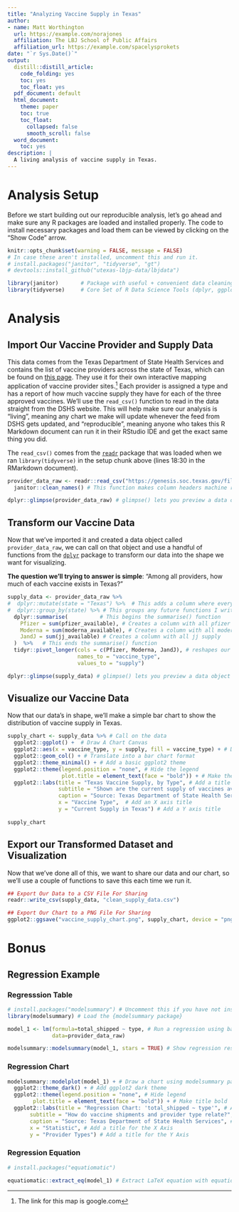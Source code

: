 ```yaml
---
title: "Analyzing Vaccine Supply in Texas"
author:
- name: Matt Worthington
  url: https://example.com/norajones
  affiliation: The LBJ School of Public Affairs
  affiliation_url: https://example.com/spacelysprokets
date: "`r Sys.Date()`"
output:
  distill::distill_article:
    code_folding: yes
    toc: yes
    toc_float: yes
  pdf_document: default
  html_document: 
    theme: paper
    toc: true
    toc_float:
      collapsed: false
      smooth_scroll: false
  word_document:
    toc: yes
description: |
  A living analysis of vaccine supply in Texas.
---
```


# Analysis Setup

Before we start building out our reproducible analysis, let's go ahead and make sure any R packages are loaded and installed properly. The code to install necessary packages and load them can be viewed by clicking on the "Show Code" arrow.

```r
knitr::opts_chunk$set(warning = FALSE, message = FALSE)
# In case these aren't installed, uncomment this and run it.
# install.packages("janitor", "tidyverse", "gt")
# devtools::install_github("utexas-lbjp-data/lbjdata")

library(janitor)       # Package with useful + convenient data cleaning functions
library(tidyverse)     # Core Set of R Data Science Tools (dplyr, ggplot2, tidyr, readr, etc.)

```

# Analysis

## Import Our Vaccine Provider and Supply Data

This data comes from the Texas Department of State Health Services and contains the list of vaccine providers across the state of Texas, which can be found on [this page](https://dshs.texas.gov/coronavirus/additionaldata/). They use it for their own interactive mapping application of vaccine provider sites.[^1] Each provider is assigned a type and has a report of how much vaccine supply they have for each of the three approved vaccines. We'll use the `read_csv()` function to read in the data straight from the DSHS website. This will help make sure our analysis is "living", meaning any chart we make will update whenever the feed from DSHS gets updated, and "reproducible", meaning anyone who takes this R Markdown document can run it in their RStudio IDE and get the exact same thing you did.

[^1]: The link for this map is google.com

<aside>

The `read_csv()` comes from the [`readr`](https://readr.tidyverse.org) package that was loaded when we ran `library(tidyverse)` in the setup chunk above (lines 18:30 in the RMarkdown document).

</aside>

```r

provider_data_raw <- readr::read_csv("https://genesis.soc.texas.gov/files/accessibility/vaccineprovideraccessibilitydata.csv") %>% 
  janitor::clean_names() # This function makes column headers machine readable

dplyr::glimpse(provider_data_raw) # glimpse() lets you preview a data object

```

## Transform our Vaccine Data

Now that we've imported it and created a data object called `provider_data_raw`, we can call on that object and use a handful of functions from the [`dplyr`](https://dplyr.tidyverse.org) package to transform our data into the shape we want for visualizing.

**The question we'll trying to answer is simple**: "Among all providers, how much of each vaccine exists in Texas?"

```r

supply_data <- provider_data_raw %>% 
#  dplyr::mutate(state = "Texas") %>%  # This adds a column where every entry is the word "Texas"
#  dplyr::group_by(state) %>% # This groups any future functions I write by the state column I created
  dplyr::summarise(          # This begins the summarise() function
    Pfizer = sum(pfizer_available), # Creates a column with all pfizer supply
    Moderna = sum(moderna_available), # Creates a column with all moderna supply
    JandJ = sum(jj_available) # Creates a column with all jj supply
  )  %>%   # This ends the summarise() function
  tidyr::pivot_longer(cols = c(Pfizer, Moderna, JandJ), # reshapes our data from wide to long
                      names_to = "vaccine_type",
                      values_to = "supply")

dplyr::glimpse(supply_data) # glimpse() lets you preview a data object

```

## Visualize our Vaccine Data

Now that our data's in shape, we'll make a simple bar chart to show the distribution of vaccine supply in Texas.

```r

supply_chart <- supply_data %>% # Call on the data
  ggplot2::ggplot() +  # Draw A Chart Canvas
  ggplot2::aes(x = vaccine_type, y = supply, fill = vaccine_type) + # Define How Data Gets Mapped
  ggplot2::geom_col() + # Translate into a bar chart format
  ggplot2::theme_minimal() + # Add a basic ggplot2 theme
  ggplot2::theme(legend.position = "none", # Hide the legend
                 plot.title = element_text(face = "bold")) + # Make the title bold
  ggplot2::labs(title = "Texas Vaccine Supply, by Type", # Add a title
                subtitle = "Shown are the current supply of vaccines available in Texas", # Add a subtitle
                caption = "Source: Texas Department of State Health Services", # Add a caption
                x = "Vaccine Type",  # Add an X axis title
                y = "Current Supply in Texas") # Add a Y axis title
  
supply_chart

```

## Export our Transformed Dataset and Visualization

Now that we've done all of this, we want to share our data and our chart, so we'll use a couple of functions to save this each time we run it.

```r

## Export Our Data to a CSV File For Sharing
readr::write_csv(supply_data, "clean_supply_data.csv")

## Export Our Chart to a PNG File For Sharing
ggplot2::ggsave("vaccine_supply_chart.png", supply_chart, device = "png", dpi=300, width = 10, height = 6)

```

# Bonus

## Regression Example

### Regresssion Table

```r
# install.packages("modelsummary") # Uncomment this if you have not installed modelsummary
library(modelsummary) # Load the {modelsummary package}

model_1 <- lm(formula=total_shipped ~ type, # Run a regression using base R
              data=provider_data_raw)

modelsummary::modelsummary(model_1, stars = TRUE) # Show regression results in a table
```

### Regression Chart

```r

modelsummary::modelplot(model_1) + # Draw a chart using modelsummary package 
  ggplot2::theme_dark() + # Add ggplot2 dark theme
  ggplot2::theme(legend.position = "none", # Hide legend
        plot.title = element_text(face = "bold")) + # Make title bold
  ggplot2::labs(title = "Regression Chart: 'total_shipped ~ type'", # Add a title
       subtitle = "How do vaccine shipments and provider type relate?", # Add a subtitle
       caption = "Source: Texas Department of State Health Services", # Add a caption note
       x = "Statistic", # Add a title for the X Axis
       y = "Provider Types") # Add a title for the Y Axis

```

### Regression Equation
```r
# install.packages("equatiomatic")

equatiomatic::extract_eq(model_1) # Extract LaTeX equation with equatiomatic package
```
